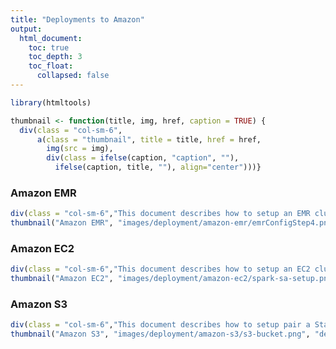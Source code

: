 ```yaml
---
title: "Deployments to Amazon"
output:
  html_document:
    toc: true
    toc_depth: 3
    toc_float:
      collapsed: false
---
```


<style>
  .thumbnail {
    border: none;
  }
</style>

```r
library(htmltools)

thumbnail <- function(title, img, href, caption = TRUE) {
  div(class = "col-sm-6",
      a(class = "thumbnail", title = title, href = href,
        img(src = img),
        div(class = ifelse(caption, "caption", ""),
          ifelse(caption, title, ""), align="center")))}
```

### Amazon EMR

```r
div(class = "col-sm-6","This document describes how to setup an EMR cluster, create Hive tables, connect to Spark, analyze data, cache data, train a model, visualize predictions and build a dashboard.")
thumbnail("Amazon EMR", "images/deployment/amazon-emr/emrConfigStep4.png", "deployment-amazon-emr.html")
```


### Amazon EC2

```r
div(class = "col-sm-6","This document describes how to setup an EC2 cluster using Spark Standalone, configure EC2 instances, configure Spark and RStudio Server.")
thumbnail("Amazon EC2", "images/deployment/amazon-ec2/spark-sa-setup.png", "deployment-amazon-ec2.html")
```

### Amazon S3

```r
div(class = "col-sm-6","This document describes how to setup pair a Standalone Spark cluster with S3. Unlike in a Hadoop cluster, the data and the computation remain separated thus allowing us repurpose or even tear down the cluster when done. This document covers the packages and settings needed to connect R to Spark in Standalone mode and S3; and a recommended approach to work with data from S3.")
thumbnail("Amazon S3", "images/deployment/amazon-s3/s3-bucket.png", "deployment-amazon-s3.html")
```


